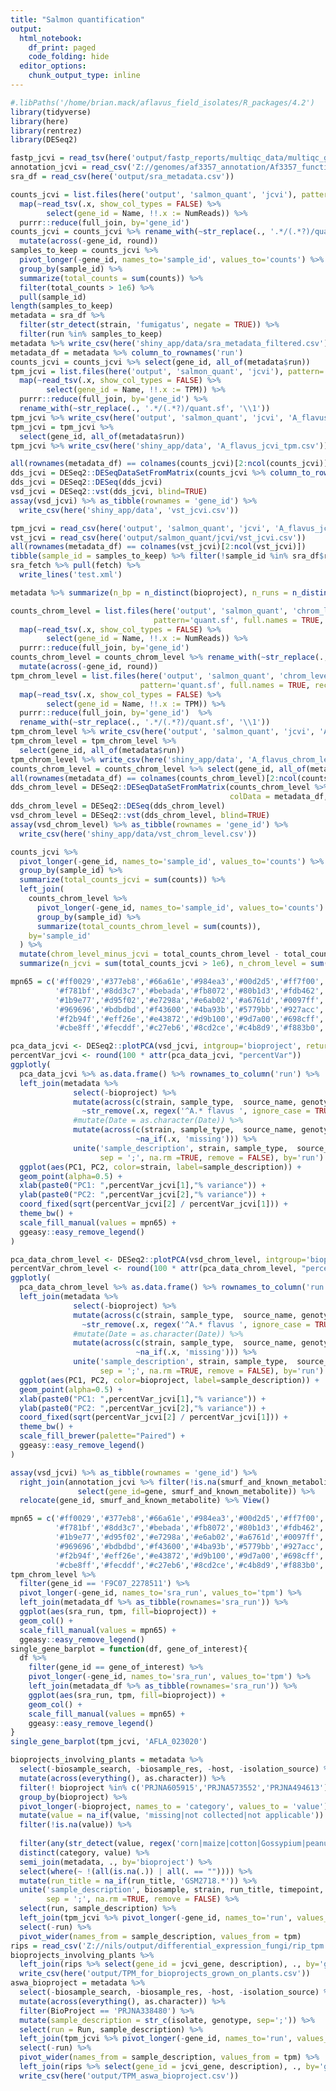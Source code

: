 ```yaml
---
title: "Salmon quantification"
output:
  html_notebook:
    df_print: paged
    code_folding: hide
  editor_options: 
    chunk_output_type: inline
---
```


```r
#.libPaths('/home/brian.mack/aflavus_field_isolates/R_packages/4.2')
library(tidyverse)
library(here)
library(rentrez)
library(DESeq2)
```
```r
fastp_jcvi = read_tsv(here('output/fastp_reports/multiqc_data/multiqc_general_stats.txt'))
annotation_jcvi = read_csv('Z://genomes/af3357_annotation/Af3357_functional_annotation.csv')
sra_df = read_csv(here('output/sra_metadata.csv'))
```


```r
counts_jcvi = list.files(here('output', 'salmon_quant', 'jcvi'), pattern='quant.sf', full.names = TRUE, recursive = TRUE) %>%
  map(~read_tsv(.x, show_col_types = FALSE) %>%
        select(gene_id = Name, !!.x := NumReads)) %>%
  purrr::reduce(full_join, by='gene_id')
counts_jcvi = counts_jcvi %>% rename_with(~str_replace(., '.*/(.*?)/quant.sf', '\\1')) %>%
  mutate(across(-gene_id, round))
samples_to_keep = counts_jcvi %>% 
  pivot_longer(-gene_id, names_to='sample_id', values_to='counts') %>%
  group_by(sample_id) %>%
  summarize(total_counts = sum(counts)) %>% 
  filter(total_counts > 1e6) %>%
  pull(sample_id)
length(samples_to_keep)
metadata = sra_df %>% 
  filter(str_detect(strain, 'fumigatus', negate = TRUE)) %>%
  filter(run %in% samples_to_keep) 
metadata %>% write_csv(here('shiny_app/data/sra_metadata_filtered.csv'))
metadata_df = metadata %>% column_to_rownames('run')
counts_jcvi = counts_jcvi %>% select(gene_id, all_of(metadata$run))
tpm_jcvi = list.files(here('output', 'salmon_quant', 'jcvi'), pattern='quant.sf', full.names = TRUE, recursive = TRUE) %>%
  map(~read_tsv(.x, show_col_types = FALSE) %>%
        select(gene_id = Name, !!.x := TPM)) %>%
  purrr::reduce(full_join, by='gene_id') %>% 
  rename_with(~str_replace(., '.*/(.*?)/quant.sf', '\\1'))
tpm_jcvi %>% write_csv(here('output', 'salmon_quant', 'jcvi', 'A_flavus_jcvi_tpm_unfiltered.csv'))
tpm_jcvi = tpm_jcvi %>%
  select(gene_id, all_of(metadata$run))
tpm_jcvi %>% write_csv(here('shiny_app/data', 'A_flavus_jcvi_tpm.csv'))

all(rownames(metadata_df) == colnames(counts_jcvi)[2:ncol(counts_jcvi)])
dds_jcvi = DESeq2::DESeqDataSetFromMatrix(counts_jcvi %>% column_to_rownames('gene_id'), colData = metadata_df, design = ~ 1)
dds_jcvi = DESeq2::DESeq(dds_jcvi)
vsd_jcvi = DESeq2::vst(dds_jcvi, blind=TRUE)
assay(vsd_jcvi) %>% as_tibble(rownames = 'gene_id') %>% 
  write_csv(here('shiny_app/data', 'vst_jcvi.csv'))
```
```r
tpm_jcvi = read_csv(here('output', 'salmon_quant', 'jcvi', 'A_flavus_jcvi_tpm_unfiltered.csv'))
vst_jcvi = read_csv(here('output/salmon_quant/jcvi/vst_jcvi.csv'))
all(rownames(metadata_df) == colnames(vst_jcvi)[2:ncol(vst_jcvi)])
tibble(sample_id = samples_to_keep) %>% filter(!sample_id %in% sra_df$run)
sra_fetch %>% pull(fetch) %>% 
  write_lines('test.xml')
```

```r
metadata %>% summarize(n_bp = n_distinct(bioproject), n_runs = n_distinct(run))
```


```r
counts_chrom_level = list.files(here('output', 'salmon_quant', 'chrom_level'), 
                                pattern='quant.sf', full.names = TRUE, recursive = TRUE) %>%
  map(~read_tsv(.x, show_col_types = FALSE) %>%
        select(gene_id = Name, !!.x := NumReads)) %>%
  purrr::reduce(full_join, by='gene_id')
counts_chrom_level = counts_chrom_level %>% rename_with(~str_replace(., '.*/(.*?)/quant.sf', '\\1')) %>%
  mutate(across(-gene_id, round))
tpm_chrom_level = list.files(here('output', 'salmon_quant', 'chrom_level'), 
                             pattern='quant.sf', full.names = TRUE, recursive = TRUE) %>%
  map(~read_tsv(.x, show_col_types = FALSE) %>%
        select(gene_id = Name, !!.x := TPM)) %>%
  purrr::reduce(full_join, by='gene_id')  %>% 
  rename_with(~str_replace(., '.*/(.*?)/quant.sf', '\\1'))
tpm_chrom_level %>% write_csv(here('output', 'salmon_quant', 'jcvi', 'A_flavus_chrom_level_tpm_unfiltered.csv'))
tpm_chrom_level = tpm_chrom_level %>%
  select(gene_id, all_of(metadata$run))
tpm_chrom_level %>% write_csv(here('shiny_app/data', 'A_flavus_chrom_level_tpm.csv'))
counts_chrom_level = counts_chrom_level %>% select(gene_id, all_of(metadata$run))
all(rownames(metadata_df) == colnames(counts_chrom_level)[2:ncol(counts_chrom_level)])
dds_chrom_level = DESeq2::DESeqDataSetFromMatrix(counts_chrom_level %>% column_to_rownames('gene_id'), 
                                                 colData = metadata_df, design = ~ 1)
dds_chrom_level = DESeq2::DESeq(dds_chrom_level)
vsd_chrom_level = DESeq2::vst(dds_chrom_level, blind=TRUE)
assay(vsd_chrom_level) %>% as_tibble(rownames = 'gene_id') %>% 
  write_csv(here('shiny_app/data/vst_chrom_level.csv'))
```

```r
counts_jcvi %>% 
  pivot_longer(-gene_id, names_to='sample_id', values_to='counts') %>%
  group_by(sample_id) %>%
  summarize(total_counts_jcvi = sum(counts)) %>%
  left_join(
    counts_chrom_level %>% 
      pivot_longer(-gene_id, names_to='sample_id', values_to='counts') %>%
      group_by(sample_id) %>%
      summarize(total_counts_chrom_level = sum(counts)),
    by='sample_id'
  ) %>% 
  mutate(chrom_level_minus_jcvi = total_counts_chrom_level - total_counts_jcvi) %>% 
  summarize(n_jcvi = sum(total_counts_jcvi > 1e6), n_chrom_level = sum(total_counts_chrom_level > 1e6))
```
```r
mpn65 = c('#ff0029','#377eb8','#66a61e','#984ea3','#00d2d5','#ff7f00','#af8d00','#7f80cd','#b3e900','#c42e60','#a65628',
          '#f781bf','#8dd3c7','#bebada','#fb8072','#80b1d3','#fdb462','#fccde5','#bc80bd','#ffed6f','#c4eaff','#cf8c00',
          '#1b9e77','#d95f02','#e7298a','#e6ab02','#a6761d','#0097ff','#00d067','#000000','#252525','#525252','#737373',
          '#969696','#bdbdbd','#f43600','#4ba93b','#5779bb','#927acc','#97ee3f','#bf3947','#9f5b00','#f48758','#8caed6',
          '#f2b94f','#eff26e','#e43872','#d9b100','#9d7a00','#698cff','#d9d9d9','#00d27e','#d06800','#009f82','#c49200',
          '#cbe8ff','#fecddf','#c27eb6','#8cd2ce','#c4b8d9','#f883b0','#a49100','#f48800','#27d0df','#a04a9b')

```


```r
pca_data_jcvi <- DESeq2::plotPCA(vsd_jcvi, intgroup='bioproject', returnData=T, ntop=4000)
percentVar_jcvi <- round(100 * attr(pca_data_jcvi, "percentVar"))
ggplotly(
  pca_data_jcvi %>% as.data.frame() %>% rownames_to_column('run') %>%
  left_join(metadata %>%
              select(-bioproject) %>%
              mutate(across(c(strain, sample_type,  source_name, genotype), 
                ~str_remove(.x, regex('^A.* flavus ', ignore_case = TRUE)))) %>%
              #mutate(Date = as.character(Date)) %>%
              mutate(across(c(strain, sample_type,  source_name, genotype, treatment, isolate), 
                            ~na_if(.x, 'missing'))) %>%
              unite('sample_description', strain, sample_type,  source_name, genotype, treatment, isolate,
                    sep = ';', na.rm =TRUE, remove = FALSE), by='run') %>% 
  ggplot(aes(PC1, PC2, color=strain, label=sample_description)) +
  geom_point(alpha=0.5) +
  xlab(paste0("PC1: ",percentVar_jcvi[1],"% variance")) +
  ylab(paste0("PC2: ",percentVar_jcvi[2],"% variance")) +
  coord_fixed(sqrt(percentVar_jcvi[2] / percentVar_jcvi[1])) +
  theme_bw() +
  scale_fill_manual(values = mpn65) +
  ggeasy::easy_remove_legend()
)
```

```r
pca_data_chrom_level <- DESeq2::plotPCA(vsd_chrom_level, intgroup='bioproject', returnData=T, ntop=4000)
percentVar_chrom_level <- round(100 * attr(pca_data_chrom_level, "percentVar"))
ggplotly(
  pca_data_chrom_level %>% as.data.frame() %>% rownames_to_column('run') %>%
  left_join(metadata %>%
              select(-bioproject) %>%
              mutate(across(c(strain, sample_type,  source_name, genotype), 
                ~str_remove(.x, regex('^A.* flavus ', ignore_case = TRUE)))) %>%
              #mutate(Date = as.character(Date)) %>%
              mutate(across(c(strain, sample_type,  source_name, genotype, treatment, isolate), 
                            ~na_if(.x, 'missing'))) %>%
              unite('sample_description', strain, sample_type,  source_name, genotype, treatment, isolate,
                    sep = ';', na.rm =TRUE, remove = FALSE), by='run') %>% 
  ggplot(aes(PC1, PC2, color=bioproject, label=sample_description)) +
  geom_point(alpha=0.5) +
  xlab(paste0("PC1: ",percentVar_jcvi[1],"% variance")) +
  ylab(paste0("PC2: ",percentVar_jcvi[2],"% variance")) +
  coord_fixed(sqrt(percentVar_jcvi[2] / percentVar_jcvi[1])) +
  theme_bw() +
  scale_fill_brewer(palette="Paired") +
  ggeasy::easy_remove_legend()
)
```
```r
assay(vsd_jcvi) %>% as_tibble(rownames = 'gene_id') %>% 
  right_join(annotation_jcvi %>% filter(!is.na(smurf_and_known_metabolite)) %>%
               select(gene_id=gene, smurf_and_known_metabolite)) %>%
  relocate(gene_id, smurf_and_known_metabolite) %>% View()
```

```r
mpn65 = c('#ff0029','#377eb8','#66a61e','#984ea3','#00d2d5','#ff7f00','#af8d00','#7f80cd','#b3e900','#c42e60','#a65628',
          '#f781bf','#8dd3c7','#bebada','#fb8072','#80b1d3','#fdb462','#fccde5','#bc80bd','#ffed6f','#c4eaff','#cf8c00',
          '#1b9e77','#d95f02','#e7298a','#e6ab02','#a6761d','#0097ff','#00d067','#000000','#252525','#525252','#737373',
          '#969696','#bdbdbd','#f43600','#4ba93b','#5779bb','#927acc','#97ee3f','#bf3947','#9f5b00','#f48758','#8caed6',
          '#f2b94f','#eff26e','#e43872','#d9b100','#9d7a00','#698cff','#d9d9d9','#00d27e','#d06800','#009f82','#c49200',
          '#cbe8ff','#fecddf','#c27eb6','#8cd2ce','#c4b8d9','#f883b0','#a49100','#f48800','#27d0df','#a04a9b')
tpm_chrom_level %>% 
  filter(gene_id == 'F9C07_2278511') %>%
  pivot_longer(-gene_id, names_to='sra_run', values_to='tpm') %>%
  left_join(metadata_df %>% as_tibble(rownames='sra_run')) %>%
  ggplot(aes(sra_run, tpm, fill=bioproject)) +
  geom_col() +
  scale_fill_manual(values = mpn65) +
  ggeasy::easy_remove_legend()
single_gene_barplot = function(df, gene_of_interest){
  df %>%
    filter(gene_id == gene_of_interest) %>%
    pivot_longer(-gene_id, names_to='sra_run', values_to='tpm') %>%
    left_join(metadata_df %>% as_tibble(rownames='sra_run')) %>%
    ggplot(aes(sra_run, tpm, fill=bioproject)) +
    geom_col() +
    scale_fill_manual(values = mpn65) +
    ggeasy::easy_remove_legend()
}
single_gene_barplot(tpm_jcvi, 'AFLA_023020')

```
```r
bioprojects_involving_plants = metadata %>% 
  select(-biosample_search, -biosample_res, -host, -isolation_source) %>%
  mutate(across(everything(), as.character)) %>%
  filter(! bioproject %in% c('PRJNA605915','PRJNA573552','PRJNA494613')) %>% 
  group_by(bioproject) %>%
  pivot_longer(-bioproject, names_to = 'category', values_to = 'value') %>%
  mutate(value = na_if(value, 'missing|not collected|not applicable')) %>%
  filter(!is.na(value)) %>% 
  
  filter(any(str_detect(value, regex('corn|maize|cotton|Gossypium|peanut|Arachis', ignore_case = TRUE)))) %>% 
  distinct(category, value) %>%
  semi_join(metadata, ., by='bioproject') %>% 
  select(where(~ !(all(is.na(.)) | all(. == "")))) %>% 
  mutate(run_title = na_if(run_title, 'GSM2718.*')) %>% 
  unite('sample_description', biosample, strain, run_title, timepoint, growth_condition, abstract, 
        sep = ';', na.rm =TRUE, remove = FALSE) %>%
  select(run, sample_description) %>%
  left_join(tpm_jcvi %>% pivot_longer(-gene_id, names_to='run', values_to='tpm'), by='run') %>%
  select(-run) %>%
  pivot_wider(names_from = sample_description, values_from = tpm)
rips = read_csv('Z://nils/output/differential_expression_fungi/rip_tpm.csv')
bioprojects_involving_plants %>% 
  left_join(rips %>% select(gene_id = jcvi_gene, description), ., by='gene_id') %>%
  write_csv(here('output/TPM_for_bioprojects_grown_on_plants.csv'))
aswa_bioproject = metadata %>% 
  select(-biosample_search, -biosample_res, -host, -isolation_source) %>%
  mutate(across(everything(), as.character)) %>%
  filter(BioProject == 'PRJNA338480') %>% 
  mutate(sample_description = str_c(isolate, genotype, sep=';')) %>%
  select(run = Run, sample_description) %>%
  left_join(tpm_jcvi %>% pivot_longer(-gene_id, names_to='run', values_to='tpm'), by='run') %>%
  select(-run) %>%
  pivot_wider(names_from = sample_description, values_from = tpm) %>%
  left_join(rips %>% select(gene_id = jcvi_gene, description), ., by='gene_id') %>%
  write_csv(here('output/TPM_aswa_bioproject.csv'))
```
